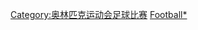 {{Navbox
|name = 奥林匹克运动会足球比赛
|title = [[夏季奥林匹克运动会足球比赛|奥林匹克运动会足球比赛]]
| state = {{{state|autocollapse}}}
| bodyclass = hlist
| basestyle = background:#BFD7FF;
| image = [[File:Football pictogram.svg|50px]]
| list1 = 
* {{Color|#AAA|1896}}
* [[1900年夏季奧林匹克運動會足球比賽|1900]]
* [[1904年夏季奥林匹克运动会足球比赛|1904]]
* ([[届间运动会足球比赛|1906]])
* [[1908年夏季奥林匹克运动会足球比赛|1908]]
* [[1912年夏季奥林匹克运动会足球比赛|1912]]
* [[1920年夏季奥林匹克运动会足球比赛|1920]]
* [[1924年夏季奥林匹克运动会足球比赛|1924]]
* [[1928年夏季奥林匹克运动会足球比赛|1928]]
* {{Color|#AAA|1932}}
* [[1936年夏季奥林匹克运动会足球比赛|1936]]
* [[1948年夏季奥林匹克运动会足球比赛|1948]]
* [[1952年夏季奥林匹克运动会足球比赛|1952]]
* [[1956年夏季奥林匹克运动会足球比赛|1956]]
* [[1960年夏季奥林匹克运动会足球比赛|1960]]
* [[1964年夏季奥林匹克运动会足球比赛|1964]]
* [[1968年夏季奥林匹克运动会足球比赛|1968]]
* [[1972年夏季奥林匹克运动会足球比赛|1972]]
* [[1976年夏季奥林匹克运动会足球比赛|1976]]
* [[1980年夏季奥林匹克运动会足球比赛|1980]]
* [[1984年夏季奥林匹克运动会足球比赛|1984]]
* [[1988年夏季奥林匹克运动会足球比赛|1988]]
* [[1992年夏季奥林匹克运动会足球比赛|1992]]
* [[1996年夏季奥林匹克运动会足球比赛|1996]]
* [[2000年夏季奥林匹克运动会足球比赛|2000]]
* [[2004年夏季奥林匹克运动会足球比赛|2004]]
* [[2008年夏季奧林匹克運動會足球比賽|2008]]
* [[2012年夏季奧林匹克運動會足球比賽|2012]]
* [[2016年夏季奧林匹克運動會足球比賽|2016]]
* [[2020年夏季奧林匹克運動會足球比賽|2020]]
|below = 
|belowstyle = background:#BFD7FF;
}}<includeonly>[[Category:奥林匹克运动会足球比赛]]</includeonly><noinclude>[[Category:夏季奧林匹克運動會比賽項目模板|Football*]]
</noinclude>